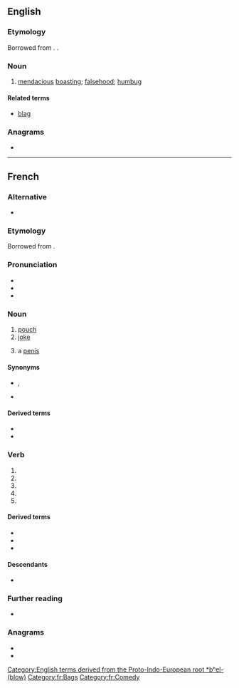 {{also|blagué}}
==English==

===Etymology===
Borrowed from {{bor|en|fr|blague}}. {{doublet|en|belly}}.

===Noun===
{{en-noun|~}}

# [[mendacious]] [[boast]]ing; [[falsehood]]; [[humbug]]

====Related terms====
* [[blag]]

{{Webster 1913}}

===Anagrams===
* {{anagrams|en|a=abeglu|Beluga|abulge|beluga}}
[[Category:English terms derived from the Proto-Indo-European root *bʰel- (blow)]]

----

==French==

===Alternative===
* {{alter|fr|blaque||obsolete}}

===Etymology===
Borrowed from {{bor|fr|nl|balg}}.

===Pronunciation===
* {{fr-IPA}}
* {{audio|fr|Fr-blague.ogg|Audio}}
* {{rhymes|fr|aɡ}}

===Noun===
{{fr-noun|f}}

# [[pouch]]
# [[joke]]
# {{lb|fr|Louisiana French|Cajun French}} a [[penis]]

====Synonyms====
* {{sense|joke}} {{l|fr|plaisanterie|g=f}}, {{q|Louisiana|Quebec}} {{l|fr|joke|g=f}}
* {{sense|penis}} {{l|fr|pénis|g=m}}

====Derived terms====
* {{l|fr|blague à part}}
* {{l|fr|blague de cul}}

===Verb===
{{head|fr|verb form}}

# {{inflection of|fr|blaguer||1|s}}
# {{inflection of|fr|blaguer||3|s}}
# {{inflection of|fr|blaguer||2|imp}}
# {{inflection of|fr|blaguer||1|subj}}
# {{inflection of|fr|blaguer||3|subj}}

====Derived terms====
* {{l|fr|blaguer}}
* {{l|fr|la bonne blague}}
* {{l|fr|sans blague}}

====Descendants====
* {{desc|pl|blaga|bor=1}}

===Further reading===
* {{R:TLFi}}

===Anagrams===
* {{l|fr|béluga}}
* {{l|fr|beugla}}

[[Category:fr:Bags]]
[[Category:fr:Comedy]]